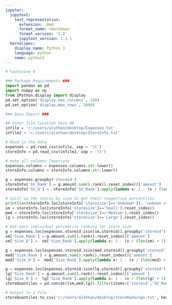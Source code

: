 ```yaml
---
jupyter:
  jupytext:
    text_representation:
      extension: .Rmd
      format_name: rmarkdown
      format_version: '1.2'
      jupytext_version: 1.3.1
  kernelspec:
    display_name: Python 3
    language: python
    name: python3
---
```


```python
# %autosave 0

### Package Requirements ###
import pandas as pd
import numpy as np
from IPython.display import display
pd.set_option('display.max_columns', 100)
pd.set_option('display.max_rows', 1000)
```

```python
### Data Import ###

## Enter file location here ##
infile = 'c:/users/alathan/desktop/Expenses.txt'
infile2 = 'c:/users/alathan/desktop/StoreInfo.txt'

# Read in the data
expenses = pd.read_csv(infile, sep = '\t')
storeInfo = pd.read_csv(infile2, sep = '\t')

# make all columns lowercase
expenses.columns = expenses.columns.str.lower()
storeInfo.columns = storeInfo.columns.str.lower()
```

```python
g = expenses.groupby('storeid')
storeInfo['SV_Rank'] = g.amount.sum().rank().reset_index()['amount']
storeInfo['SV_Q'] =  storeInfo['SV_Rank'].apply(lambda x: 1 - (x / (len(storeInfo) + 1)))
```

```python
# Split up the stores by size to get their respective percentiles
print(len(storeInfo.loc[storeInfo['storesize']=='Unknown']), "unkown store sizes")
sm = storeInfo.loc[storeInfo['storesize']=='Small'].reset_index()
med = storeInfo.loc[storeInfo['storesize']=='Medium'].reset_index()
lg = storeInfo.loc[storeInfo['storesize']=='Large'].reset_index()

# Get each individual percentile ranking for store size
g = expenses.loc[expenses.storeid.isin(sm.storeid)].groupby('storeid')
sm['Size_Rank'] = g.amount.sum().rank().reset_index()['amount']
sm['Size_Q'] =  sm['Size_Rank'].apply(lambda x: 1 - (x / (len(sm) + 1)))

g = expenses.loc[expenses.storeid.isin(med.storeid)].groupby('storeid')
med['Size_Rank'] = g.amount.sum().rank().reset_index()['amount']
med['Size_Q'] =  med['Size_Rank'].apply(lambda x: 1 - (x / (len(med) + 1)))

g = expenses.loc[expenses.storeid.isin(lg.storeid)].groupby('storeid')
lg['Size_Rank'] = g.amount.sum().rank().reset_index()['amount']
lg['Size_Q'] =  lg['Size_Rank'].apply(lambda x: 1 - (x / (len(lg) + 1)))
storeQuantiles = pd.concat([sm,med,lg]).filter(items=['storeid','SV_Rank','SV_Q','Size_Rank','Size_Q'])

# Output to a file
storeQuantiles.to_csv('c:/users/alathan/desktop/StoreRankings.txt', header = True, index = False, sep='\t')
```
